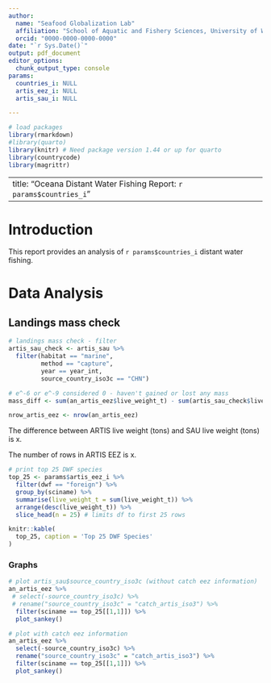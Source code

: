 ```yaml
---
author: 
  name: "Seafood Globalization Lab"
  affiliation: "School of Aquatic and Fishery Sciences, University of Washington"
  orcid: "0000-0000-0000-0000"
date: "`r Sys.Date()`"
output: pdf_document
editor_options: 
  chunk_output_type: console
params: 
  countries_i: NULL
  artis_eez_i: NULL
  artis_sau_i: NULL

---
```


```r

# load packages
library(rmarkdown)
#library(quarto)
library(knitr) # Need package version 1.44 or up for quarto
library(countrycode)
library(magrittr)

```

---
title: "Oceana Distant Water Fishing Report: `r params$countries_i`"
---

# Introduction

This report provides an analysis of `r params$countries_i` distant water fishing.

# Data Analysis

## Landings mass check
```r

# landings mass check - filter
artis_sau_check <- artis_sau %>% 
  filter(habitat == "marine", 
         method == "capture", 
         year == year_int, 
         source_country_iso3c == "CHN")

# e^-6 or e^-9 considered 0 - haven't gained or lost any mass
mass_diff <- sum(an_artis_eez$live_weight_t) - sum(artis_sau_check$live_weight_t)

nrow_artis_eez <- nrow(an_artis_eez) 
```

The difference between ARTIS live weight (tons) and SAU live weight (tons) is x.

The number of rows in ARTIS EEZ is x. 


```r

# print top 25 DWF species
top_25 <- params$artis_eez_i %>% 
  filter(dwf == "foreign") %>%
  group_by(sciname) %>%
  summarise(live_weight_t = sum(live_weight_t)) %>%
  arrange(desc(live_weight_t)) %>%
  slice_head(n = 25) # limits df to first 25 rows

knitr::kable(
  top_25, caption = 'Top 25 DWF Species'
)
```

### Graphs

```r

# plot artis_sau$source_country_iso3c (without catch eez information)
an_artis_eez %>%
 # select(-source_country_iso3c) %>%
 # rename("source_country_iso3c" = "catch_artis_iso3") %>%
  filter(sciname == top_25[[1,1]]) %>%
  plot_sankey()
```

```r

# plot with catch eez information
an_artis_eez %>%
  select(-source_country_iso3c) %>%
  rename("source_country_iso3c" = "catch_artis_iso3") %>%
  filter(sciname == top_25[[1,1]]) %>%
  plot_sankey()
```




